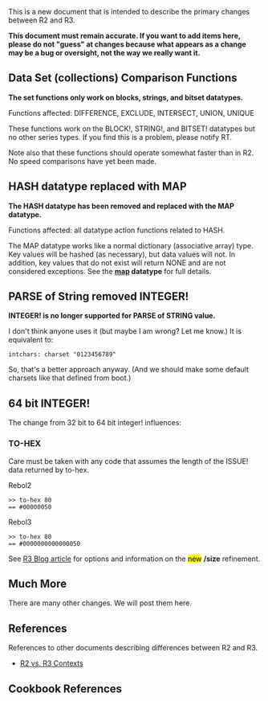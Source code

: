 {{Cookbook|title=Changes between R2 and R3|author=Carl Sassenrath|level=1|category=R2 vs. R3}}

This is a new document that is intended to describe the primary changes between R2 and R3.

'''This document must remain accurate. If you want to add items here, please do not "guess" at changes because what appears as a change may be a bug or oversight, not the way we really want it.'''

==Data Set (collections) Comparison Functions==

'''The set functions only work on blocks, strings, and bitset datatypes.'''

Functions affected: DIFFERENCE, EXCLUDE, INTERSECT, UNION, UNIQUE

These functions work on the BLOCK!, STRING!, and BITSET! datatypes but no other series types. If you find this is a problem, please notify RT.
{{hilight|DIFFERENCE will still work with the DATE! datatype, returning TIME! delta}}

Note also that these functions should operate somewhat faster than in R2. No speed comparisons have yet been made.

==HASH datatype replaced with MAP==

'''The HASH datatype has been removed and replaced with the MAP datatype.'''

Functions affected: all datatype action functions related to HASH.

The MAP datatype works like a normal dictionary (associative array) type. Key values will be hashed (as necessary), but data values will not. In addition, key values that do not exist will return NONE and are not considered exceptions. See the '''[[map]] datatype''' for full details.

==PARSE of String removed INTEGER!==

'''INTEGER! is no longer supported for PARSE of STRING value.'''

I don't think anyone uses it (but maybe I am wrong? Let me know.) It is equivalent to:

<pre>
intchars: charset "0123456789"
</pre>

So, that's a better approach anyway. (And we should make some default charsets like that defined from boot.)

==64 bit INTEGER!==

The change from 32 bit to 64 bit integer! influences:

===TO-HEX===

Care must be taken with any code that assumes the length of the ISSUE! data returned by to-hex.
;Rebol2

<pre>
>> to-hex 80
== #00000050
</pre>

;Rebol3

<pre>
>> to-hex 80
== #0000000000000050
</pre>

See [http://www.rebol.net/cgi-bin/r3blog.r?view=0031 R3 Blog article] for options and information on the <span style="background-color:yellow; color:black;">new</span> '''/size''' refinement.

==Much More==

There are many other changes. We will post them here.

==References==

References to other documents describing differences between R2 and R3.

* [[R2 vs. R3 Contexts]]

==Cookbook References==

{{:Cookbook References}}